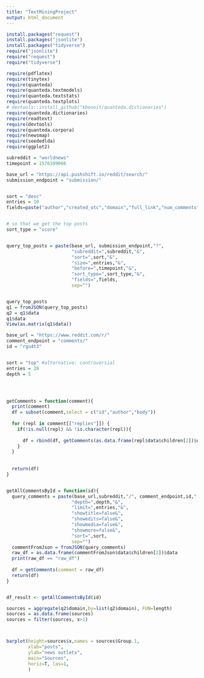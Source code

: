 ```yaml
---
title: "TextMiningProject"
output: html_document
---
```


```r
install.packages("request")
install.packages("jsonlite")
install.packages("tidyverse")
require("jsonlite")
require("request")
require("tidyverse")
```


```r
require(pdflatex)
require(tinytex)
require(quanteda)
require(quanteda.textmodels)
require(quanteda.textstats)
require(quanteda.textplots)
# devtools::install_github("kbenoit/quanteda.dictionaries") 
require(quanteda.dictionaries)
require(readtext)
require(devtools)
require(quanteda.corpora)
require(newsmap)
require(seededlda)
require(ggplot2)
```

```r
subreddit = "worldnews"
timepoint = 1576399066

```



```r
base_url = "https://api.pushshift.io/reddit/search/"
submission_endpoint = "submission/"


sort = "desc"
entries = 10
fields=paste("author","created_utc","domain","full_link","num_comments","score","title","id",sep=",")


# so that we get the top posts
sort_type = "score"


query_top_posts = paste(base_url, submission_endpoint,"?",
                        "subreddit=",subreddit,"&",
                        "sort=",sort,"&",
                        "size=",entries,"&",
                        "before=",timepoint,"&",
                        "sort_type=",sort_type,"&",
                        "fields=",fields,
                        sep="")


query_top_posts
q1 = fromJSON(query_top_posts)
q2 = q1$data
q1$data
View(as.matrix(q1$data))

```
```r
base_url = "https://www.reddit.com/r/"
comment_endpoint = "comments/"
id = "rgu4t3"


sort = "top" #alternative: controversial
entries = 20
depth = 5




getComments = function(comment){
  print(comment)
  df = subset(comment,select = c("id","author","body"))
  
  for (repl in comment[["replies"]]) {
    if(!is.null(repl) && !is.character(repl)){
      
      df = rbind(df, getComments(as.data.frame(repl$data$children[2])$data))
    }
  }
  
  
  return(df)
}


getAllCommentsById = function(id){
  query_comments = paste(base_url,subreddit,"/", comment_endpoint,id,".json?",
                        "depth=",depth,"&",
                        "limit=",entries,"&",
                        "showtitle=false&",
                        "showedits=false&",
                        "showmedia=false&",
                        "showmore=false&",
                        "sort=",sort,
                        sep="")
  commentFromJson = fromJSON(query_comments)
  raw_df = as.data.frame(commentFromJson$data$children[2])$data
  print(raw_df == "raw_df")
  
  df = getComments(comment = raw_df)
  return(df)
}


df_result <- getAllCommentsById(id)
```



```r
sources = aggregate(q2$domain,by=list(q2$domain), FUN=length) 
sources = as.data.frame(sources)
sources = filter(sources, x>1)



barplot(height=sources$x,names = sources$Group.1,
        xlab="posts", 
        ylab="news outlets", 
        main="Sources", 
        horiz=T, las=1,
        )
```


